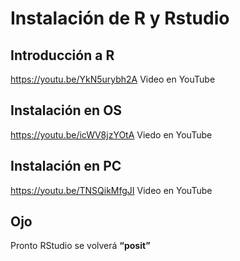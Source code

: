 # Instalación de R y Rstudio {.unnumbered}

## Introducción a R

<https://youtu.be/YkN5urybh2A> Video en YouTube

## Instalación en OS

<https://youtu.be/icWV8jzYOtA> Viedo en YouTube

## Instalación en PC

<https://youtu.be/TNSQikMfgJI> Video en YouTube

## Ojo

Pronto RStudio se volverá **"posit"**
